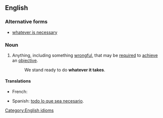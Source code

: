 ==English==

===Alternative forms===
* [[whatever is necessary]]

===Noun===
{{en-noun|sg=[[whatever]] [[it]] [[takes]]|-}}

# Anything, including something [[wrongful]], that may be [[required]] to [[achieve]] an [[objective]].
#: We stand ready to do '''whatever it takes'''.

====Translations====
{{trans-top|anything required to achieve an objective}}
* French: {{t|fr|faire tout ce qui est nécessaire pour arriver à quelque chose}}
{{trans-mid}}
* Spanish: [[todo lo que sea  necesario]].
{{trans-bottom}}

[[Category:English idioms]]